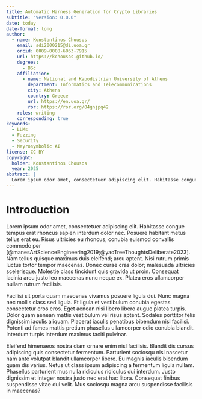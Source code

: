 ```yaml
---
title: Automatic Harness Generation for Crypto Libraries
subtitle: "Version: 0.0.0"
date: today
date-format: long
author:
  - name: Konstantinos Chousos
    email: sdi2000215@di.uoa.gr
    orcid: 0009-0008-6063-7915
    url: https://kchousos.github.io/
    degrees:
      - BSc
    affiliation:
      - name: National and Kapodistrian University of Athens
        department: Informatics and Telecommunications
        city: Athens
        country: Greece
        url: https://en.uoa.gr/
        ror: https://ror.org/04gnjpq42
    roles: writing
    corresponding: true
keywords:
  - LLMs
  - Fuzzing
  - Security
  - Neyrosymbolic AI
license: CC BY
copyright:
  holder: Konstantinos Chousos
  year: 2025
abstract: |
  Lorem ipsum odor amet, consectetuer adipiscing elit. Habitasse congue tempus erat rhoncus sapien interdum dolor nec. Posuere habitant metus tellus erat eu. Risus ultricies eu rhoncus, conubia euismod convallis commodo per. Nam tellus quisque maximus duis eleifend; arcu aptent. Nisi rutrum primis luctus tortor tempor maecenas. Donec curae cras dolor; malesuada ultricies scelerisque. Molestie class tincidunt quis gravida ut proin. Consequat lacinia arcu justo leo maecenas nunc neque ex. Platea eros ullamcorper nullam rutrum facilisis.
---
```


# Introduction

Lorem ipsum odor amet, consectetuer adipiscing elit. Habitasse congue tempus erat rhoncus sapien interdum dolor nec. Posuere habitant metus tellus erat eu. Risus ultricies eu rhoncus, conubia euismod convallis commodo per [@manesArtScienceEngineering2019;@yaoTreeThoughtsDeliberate2023]. Nam tellus quisque maximus duis eleifend; arcu aptent. Nisi rutrum primis luctus tortor tempor maecenas. Donec curae cras dolor; malesuada ultricies scelerisque. Molestie class tincidunt quis gravida ut proin. Consequat lacinia arcu justo leo maecenas nunc neque ex. Platea eros ullamcorper nullam rutrum facilisis.

Facilisi sit porta quam maecenas vivamus posuere ligula dui. Nunc magna nec mollis class sed ligula. Et ligula et vestibulum conubia egestas consectetur eros eros. Eget aenean nisi libero libero augue platea turpis. Dolor quam aenean mattis vestibulum vel risus aptent. Sodales porttitor felis dignissim iaculis aliquam. Placerat iaculis penatibus bibendum nisl facilisi. Potenti ad fames mattis pretium phasellus ullamcorper odio conubia blandit. Interdum turpis interdum maximus taciti pulvinar.

Eleifend himenaeos nostra diam ornare enim nisl facilisis. Blandit dis cursus adipiscing quis consectetur fermentum. Parturient sociosqu nisi nascetur nam ante volutpat blandit ullamcorper libero. Eu magnis iaculis bibendum quam dis varius. Netus ut class ipsum adipiscing a fermentum ligula nullam. Phasellus parturient mus nulla ridiculus ridiculus dui interdum. Justo dignissim et integer nostra justo nec erat hac litora. Consequat finibus suspendisse vitae dui velit. Mus sociosqu magna arcu suspendisse facilisis in maecenas?
